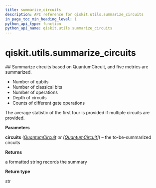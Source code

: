 ```yaml
---
title: summarize_circuits
description: API reference for qiskit.utils.summarize_circuits
in_page_toc_min_heading_level: 1
python_api_type: function
python_api_name: qiskit.utils.summarize_circuits
---
```


# qiskit.utils.summarize\_circuits

<Function id="qiskit.utils.summarize_circuits" isDedicatedPage={true} github="https://github.com/qiskit/qiskit/tree/stable/0.19/qiskit/utils/circuit_utils.py" signature="summarize_circuits(circuits)">
  ## Summarize circuits based on QuantumCircuit, and five metrics are summarized.

  *   Number of qubits
  *   Number of classical bits
  *   Number of operations
  *   Depth of circuits
  *   Counts of different gate operations

  The average statistic of the first four is provided if multiple circuits are provided.

  **Parameters**

  **circuits** ([*QuantumCircuit*](qiskit.circuit.QuantumCircuit "qiskit.circuit.QuantumCircuit") *or \[*[*QuantumCircuit*](qiskit.circuit.QuantumCircuit "qiskit.circuit.QuantumCircuit")*]*) – the to-be-summarized circuits

  **Returns**

  a formatted string records the summary

  **Return type**

  str
</Function>

